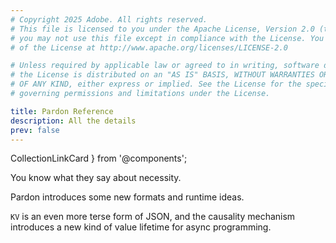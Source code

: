 ```yaml
---
# Copyright 2025 Adobe. All rights reserved.
# This file is licensed to you under the Apache License, Version 2.0 (the "License");
# you may not use this file except in compliance with the License. You may obtain a copy
# of the License at http://www.apache.org/licenses/LICENSE-2.0

# Unless required by applicable law or agreed to in writing, software distributed under
# the License is distributed on an "AS IS" BASIS, WITHOUT WARRANTIES OR REPRESENTATIONS
# OF ANY KIND, either express or implied. See the License for the specific language
# governing permissions and limitations under the License.

title: Pardon Reference
description: All the details
prev: false
---
```

  CollectionLinkCard
} from '@components';

You know what they say about necessity.

Pardon introduces some new formats and runtime ideas.

`KV` is an even more terse form of JSON, and the causality mechanism introduces
a new kind of value lifetime for async programming.

<CollectionLinkCard href="/reference/template-runtime" />
<CollectionLinkCard href="/reference/builtin-values" />
<CollectionLinkCard href="/reference/https-format" />
